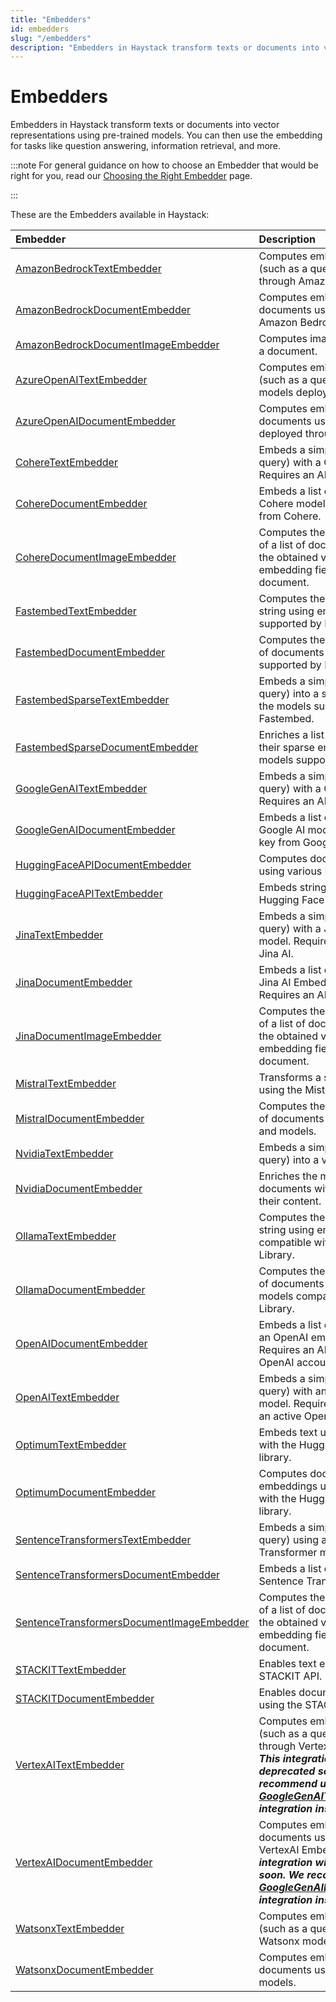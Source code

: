```yaml
---
title: "Embedders"
id: embedders
slug: "/embedders"
description: "Embedders in Haystack transform texts or documents into vector representations using pre-trained models. You can then use the embedding for tasks like question answering, information retrieval, and more."
---
```


# Embedders

Embedders in Haystack transform texts or documents into vector representations using pre-trained models. You can then use the embedding for tasks like question answering, information retrieval, and more.

:::note
For general guidance on how to choose an Embedder that would be right for you, read our [Choosing the Right Embedder](doc:choosing-the-right-embedder) page.

:::

These are the Embedders available in Haystack:

| Embedder                                                                                   | Description                                                                                                                                                                                                                                 |
| :----------------------------------------------------------------------------------------- | :------------------------------------------------------------------------------------------------------------------------------------------------------------------------------------------------------------------------------------------ |
| [AmazonBedrockTextEmbedder](/docs/amazonbedrocktextembedder)                               | Computes embeddings for text (such as a query) using models through Amazon Bedrock API.                                                                                                                                                     |
| [AmazonBedrockDocumentEmbedder](/docs/amazonbedrockdocumentembedder)                       | Computes embeddings for documents using models through Amazon Bedrock API.                                                                                                                                                                  |
| [AmazonBedrockDocumentImageEmbedder](doc:amazonbedrockdocumentimageembedder)               | Computes image embeddings for a document.                                                                                                                                                                                                   |
| [AzureOpenAITextEmbedder](/docs/azureopenaitextembedder)                                   | Computes embeddings for text (such as a query) using OpenAI models deployed through Azure.                                                                                                                                                  |
| [AzureOpenAIDocumentEmbedder](/docs/azureopenaidocumentembedder)                           | Computes embeddings for documents using OpenAI models deployed through Azure.                                                                                                                                                               |
| [CohereTextEmbedder](/docs/coheretextembedder)                                             | Embeds a simple string (such as a query) with a Cohere model. Requires an API key from Cohere                                                                                                                                               |
| [CohereDocumentEmbedder](/docs/coheredocumentembedder)                                     | Embeds a list of documents with a Cohere model. Requires an API key from Cohere.                                                                                                                                                            |
| [CohereDocumentImageEmbedder](doc:coheredocumentimageembedder)                             | Computes the image embeddings of a list of documents and stores the obtained vectors in the embedding field of each document.                                                                                                               |
| [FastembedTextEmbedder](/docs/fastembedtextembedder)                                       | Computes the embeddings of a string using embedding models supported by Fastembed.                                                                                                                                                          |
| [FastembedDocumentEmbedder](/docs/fastembeddocumentembedder)                               | Computes the embeddings of a list of documents using the models supported by Fastembed.                                                                                                                                                     |
| [FastembedSparseTextEmbedder](/docs/fastembedsparsetextembedder)                           | Embeds a simple string (such as a query) into a sparse vector using the models supported by Fastembed.                                                                                                                                      |
| [FastembedSparseDocumentEmbedder](/docs/fastembedsparsedocumentembedder)                   | Enriches a list of documents with their sparse embeddings using the models supported by Fastembed.                                                                                                                                          |
| [GoogleGenAITextEmbedder](doc:googlegenaitextembedder)                                     | Embeds a simple string (such as a query) with a Google AI model. Requires an API key from Google.                                                                                                                                           |
| [GoogleGenAIDocumentEmbedder](doc:googlegenaidocumentembedder)                             | Embeds a list of documents with a Google AI model. Requires an API key from Google.                                                                                                                                                         |
| [HuggingFaceAPIDocumentEmbedder](/docs/huggingfaceapidocumentembedder)                     | Computes document embeddings using various Hugging Face APIs.                                                                                                                                                                               |
| [HuggingFaceAPITextEmbedder](/docs/huggingfaceapitextembedder)                             | Embeds strings using various Hugging Face APIs.                                                                                                                                                                                             |
| [JinaTextEmbedder](/docs/jinatextembedder)                                                 | Embeds a simple string (such as a query) with a Jina AI Embeddings model. Requires an API key from Jina AI.                                                                                                                                 |
| [JinaDocumentEmbedder](/docs/jinadocumentembedder)                                         | Embeds a list of documents with a Jina AI Embeddings model. Requires an API key from Jina AI.                                                                                                                                               |
| [JinaDocumentImageEmbedder](doc:jinadocumentimageembedder)                                 | Computes the image embeddings of a list of documents and stores the obtained vectors in the embedding field of each document.                                                                                                               |
| [MistralTextEmbedder](/docs/mistraltextembedder)                                           | Transforms a string into a vector using the Mistral API and models.                                                                                                                                                                         |
| [MistralDocumentEmbedder](/docs/mistraldocumentembedder)                                   | Computes the embeddings of a list of documents using the Mistral API and models.                                                                                                                                                            |
| [NvidiaTextEmbedder](/docs/nvidiatextembedder)                                             | Embeds a simple string (such as a query) into a vector.                                                                                                                                                                                     |
| [NvidiaDocumentEmbedder](/docs/nvidiadocumentembedder)                                     | Enriches the metadata of documents with an embedding of their content.                                                                                                                                                                      |
| [OllamaTextEmbedder](/docs/ollamatextembedder)                                             | Computes the embeddings of a string using embedding models compatible with the Ollama Library.                                                                                                                                              |
| [OllamaDocumentEmbedder](/docs/ollamadocumentembedder)                                     | Computes the embeddings of a list of documents using embedding models compatible with the Ollama Library.                                                                                                                                   |
| [OpenAIDocumentEmbedder](/docs/openaidocumentembedder)                                     | Embeds a list of documents with an OpenAI embedding model. Requires an API key from an active OpenAI account.                                                                                                                               |
| [OpenAITextEmbedder](/docs/openaitextembedder)                                             | Embeds a simple string (such as a query) with an OpenAI embedding model. Requires an API key from an active OpenAI account.                                                                                                                 |
| [OptimumTextEmbedder](/docs/optimumtextembedder)                                           | Embeds text using models loaded with the Hugging Face Optimum library.                                                                                                                                                                      |
| [OptimumDocumentEmbedder](/docs/optimumdocumentembedder)                                   | Computes documents’ embeddings using models loaded with the Hugging Face Optimum library.                                                                                                                                                   |
| [SentenceTransformersTextEmbedder](/docs/sentencetransformerstextembedder)                 | Embeds a simple string (such as a query) using a Sentence Transformer model.                                                                                                                                                                |
| [SentenceTransformersDocumentEmbedder](/docs/sentencetransformersdocumentembedder)         | Embeds a list of documents with a Sentence Transformer model.                                                                                                                                                                               |
| [SentenceTransformersDocumentImageEmbedder](doc:sentencetransformersdocumentimageembedder) | Computes the image embeddings of a list of documents and stores the obtained vectors in the embedding field of each document.                                                                                                               |
| [STACKITTextEmbedder](doc:stackittextembedder)                                             | Enables text embedding using the STACKIT API.                                                                                                                                                                                               |
| [STACKITDocumentEmbedder](doc:stackitdocumentembedder)                                     | Enables document embedding using the STACKIT API.                                                                                                                                                                                           |
| [VertexAITextEmbedder](doc:vertexaitextembedder)                                           | Computes embeddings for text (such as a query) using models through VertexAI Embeddings API. **_This integration will be deprecated soon. We recommend using [GoogleGenAITextEmbedder](doc:googlegenaitextembedder) integration instead._** |
| [VertexAIDocumentEmbedder](doc:vertexaidocumentembedder)                                   | Computes embeddings for documents using models through VertexAI Embeddings API. **_This integration will be deprecated soon. We recommend using [GoogleGenAIDocumentEmbedder](doc:googlegenaidocumentembedder)  integration instead._**     |
| [WatsonxTextEmbedder](doc:watsonxtextembedder)                                             | Computes embeddings for text (such as a query) using IBM Watsonx models.                                                                                                                                                                    |
| [WatsonxDocumentEmbedder](doc:watsonxdocumentembedder)                                     | Computes embeddings for documents using IBM Watsonx models.                                                                                                                                                                                 |
